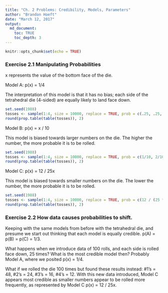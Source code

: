 ```yaml
---
title: "Ch. 2 Problems: Credibility, Models, Parameters"
author: "Brandon Hoeft"
date: "March 12, 2017"
output:
  md_document:
    toc: TRUE
    toc_depth: 3
---
```



```r
knitr::opts_chunk$set(echo = TRUE)
```

### Exercise 2.1 Manipulating Probabilities

x represents the value of the bottom face of the die.

Model A: p(x) = 1/4

The interpretation of this model is that it has no bias; each side of the tetrahedral die (4-sided) are equally likely to land face down. 

``` r
set.seed(1988)
tosses <- sample(1:4, size = 10000, replace = TRUE, prob = c(.25, .25, .25, .25)) 
round(prop.table(table(tosses)), 2)
```

Model B: p(x) = x / 10

This model is biased towards larger numbers on the die. The higher the number, the more probable it is to be rolled.

``` r
set.seed(1988)
tosses <- sample(1:4, size = 10000, replace = TRUE, prob = c(1/10, 2/10, 3/10, 4/10)) 
round(prop.table(table(tosses)), 2)
```

Model C: p(x) = 12 / 25x

This model is biased towards smaller numbers on the die. The lower the number, the more probable it is to be rolled.

``` r
set.seed(1988)
tosses <- sample(1:4, size = 10000, replace = TRUE, prob = c(12 / (25 * 1:4))) 
round(prop.table(table(tosses)), 2)
```


### Exercise 2.2 How data causes probabilities to shift.

Keeping with the same models from before with the tetrahedral die, and presume we start out thinking that each model is equally credible. p(A) = p(B) = p(C) = 1/3.

What happens when we introduce data of 100 rolls, and each side is rolled face down, 25 times? What is the most credible model then? Probably Model A, where we posited p(x) = 1/4.

What if we rolled the die 100 times but found these results instead: #1's = 48, #2's = 24, #3's = 16, #4's = 12. With this new data introduced, Model C appears most credible as smaller numbers appear to be rolled more frequently, as represented by Model C p(x) = 12 / 25x.

